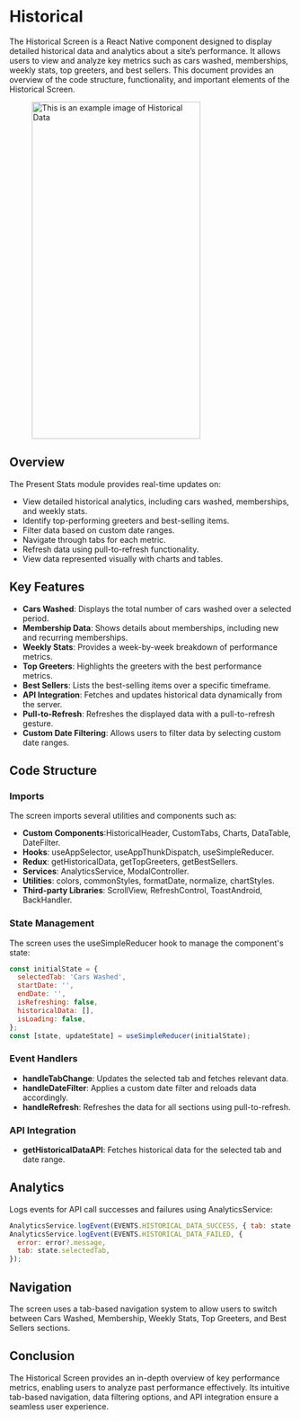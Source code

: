 
# Historical

The Historical Screen is a React Native component designed to display detailed historical data and analytics about a site’s performance. It allows users to view and analyze key metrics such as cars washed, memberships, weekly stats, top greeters, and best sellers. This document provides an overview of the code structure, functionality, and important elements of the Historical Screen.

<figure> <img src="/img/inventory/historical.png" alt="This is an example image  of  Historical Data" width="300" height="600" /></figure>

## Overview

The Present Stats module provides real-time updates on:

- View detailed historical analytics, including cars washed, memberships, and weekly stats.
- Identify top-performing greeters and best-selling items.
- Filter data based on custom date ranges.
- Navigate through tabs for each metric.
- Refresh data using pull-to-refresh functionality.
- View data represented visually with charts and tables.

## Key Features

- **Cars Washed**: Displays the total number of cars washed over a selected period.
- **Membership Data**:  Shows details about memberships, including new and recurring memberships.
- **Weekly Stats**: Provides a week-by-week breakdown of performance metrics.
- **Top Greeters**: Highlights the greeters with the best performance metrics.
- **Best Sellers**: Lists the best-selling items over a specific timeframe.
- **API Integration**: Fetches and updates historical data dynamically from the server.
- **Pull-to-Refresh**: Refreshes the displayed data with a pull-to-refresh gesture.
- **Custom Date Filtering**: Allows users to filter data by selecting custom date ranges.

## Code Structure

### Imports

The screen imports several utilities and components such as:

- **Custom Components**:HistoricalHeader, CustomTabs, Charts, DataTable, DateFilter.
- **Hooks**: useAppSelector, useAppThunkDispatch, useSimpleReducer.
- **Redux**: getHistoricalData, getTopGreeters, getBestSellers.
- **Services**: AnalyticsService, ModalController.
- **Utilities**: colors, commonStyles, formatDate, normalize, chartStyles.
- **Third-party Libraries**: ScrollView, RefreshControl, ToastAndroid, BackHandler.


### State Management

The screen uses the useSimpleReducer hook to manage the component's state:

```javascript
const initialState = {
  selectedTab: 'Cars Washed',
  startDate: '',
  endDate: '',
  isRefreshing: false,
  historicalData: [],
  isLoading: false,
};
const [state, updateState] = useSimpleReducer(initialState);
```

### Event Handlers

- **handleTabChange**: Updates the selected tab and fetches relevant data.
- **handleDateFilter**: Applies a custom date filter and reloads data accordingly.
- **handleRefresh**: Refreshes the data for all sections using pull-to-refresh.

### API Integration

- **getHistoricalDataAPI**: Fetches historical data for the selected tab and date range.

## Analytics

Logs events for API call successes and failures using AnalyticsService:

```javascript
AnalyticsService.logEvent(EVENTS.HISTORICAL_DATA_SUCCESS, { tab: state.selectedTab });
AnalyticsService.logEvent(EVENTS.HISTORICAL_DATA_FAILED, {
  error: error?.message,
  tab: state.selectedTab,
});
```

## Navigation

The screen uses a tab-based navigation system to allow users to switch between Cars Washed, Membership, Weekly Stats, Top Greeters, and Best Sellers sections.

## Conclusion

The Historical Screen provides an in-depth overview of key performance metrics, enabling users to analyze past performance effectively. Its intuitive tab-based navigation, data filtering options, and API integration ensure a seamless user experience.




